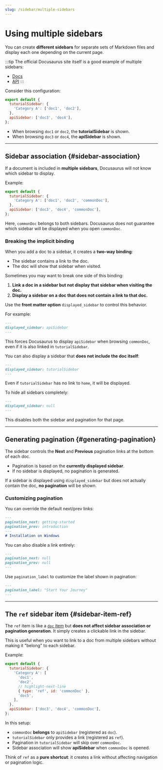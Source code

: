 ```yaml
---
slug: /sidebar/multiple-sidebars
---
```


# Using multiple sidebars

You can create **different sidebars** for separate sets of Markdown files and display each one depending on the current page.

:::tip
The official Docusaurus site itself is a good example of multiple sidebars:

- [Docs](/introduction)
- [API](https://docusaurus.io/docs/cli)
:::

Consider this configuration:

```js title="sidebars.js"
export default {
  tutorialSidebar: {
    'Category A': ['doc1', 'doc2'],
  },
  apiSidebar: ['doc3', 'doc4'],
};
````

* When browsing `doc1` or `doc2`, the **tutorialSidebar** is shown.
* When browsing `doc3` or `doc4`, the **apiSidebar** is shown.

---

## Sidebar association {#sidebar-association}

If a document is included in **multiple sidebars**, Docusaurus will not know which sidebar to display.

Example:

```js title="sidebars.js"
export default {
  tutorialSidebar: {
    'Category A': ['doc1', 'doc2', 'commonDoc'],
  },
  apiSidebar: ['doc3', 'doc4', 'commonDoc'],
};
```

Here, `commonDoc` belongs to both sidebars.
Docusaurus does not guarantee which sidebar will be displayed when you open `commonDoc`.

### Breaking the implicit binding

When you add a doc to a sidebar, it creates a **two-way binding**:

* The sidebar contains a link to the doc.
* The doc will show that sidebar when visited.

Sometimes you may want to break one side of this binding:

1. **Link a doc in a sidebar but not display that sidebar when visiting the doc.**
2. **Display a sidebar on a doc that does not contain a link to that doc.**

Use the **front matter option** `displayed_sidebar` to control this behavior.

For example:

```md title="commonDoc.md"
---
displayed_sidebar: apiSidebar
---
```

This forces Docusaurus to display `apiSidebar` when browsing `commonDoc`, even if it is also linked in `tutorialSidebar`.

You can also display a sidebar that **does not include the doc itself**:

```md title="home.md"
---
displayed_sidebar: tutorialSidebar
---
```

Even if `tutorialSidebar` has no link to `home`, it will be displayed.

To hide all sidebars completely:

```md
---
displayed_sidebar: null
---
```

This disables both the sidebar and pagination for that page.

---

## Generating pagination {#generating-pagination}

The sidebar controls the **Next** and **Previous** pagination links at the bottom of each doc.

* Pagination is based on the **currently displayed sidebar**.
* If no sidebar is displayed, no pagination is generated.

If a sidebar is displayed using `displayed_sidebar` but does not actually contain the doc, **no pagination** will be shown.

### Customizing pagination

You can override the default next/prev links:

```md title="windows.md"
---
pagination_next: getting-started
pagination_prev: introduction
---
# Installation on Windows
```

You can also disable a link entirely:

```md
---
pagination_next: null
pagination_prev: null
---
```

Use `pagination_label` to customize the label shown in pagination:

```md
---
pagination_label: "Start Your Journey"
---
```

---

## The `ref` sidebar item {#sidebar-item-ref}

The `ref` item is like a [`doc` item](./items.mdx#sidebar-item-doc)
but **does not affect sidebar association or pagination generation**.
It simply creates a clickable link in the sidebar.

This is useful when you want to link to a doc from multiple sidebars
without making it "belong" to each sidebar.

Example:

```js title="sidebars.js"
export default {
  tutorialSidebar: {
    'Category A': [
      'doc1',
      'doc2',
      // highlight-next-line
      { type: 'ref', id: 'commonDoc' },
      'doc5',
    ],
  },
  apiSidebar: ['doc3', 'doc4', 'commonDoc'],
};
```

In this setup:

* `commonDoc` **belongs** to `apiSidebar` (registered as `doc`).
* `tutorialSidebar` only provides a link (registered as `ref`).
* Pagination in `tutorialSidebar` will skip over `commonDoc`.
* Sidebar association will show **apiSidebar** when `commonDoc` is opened.

Think of `ref` as a **pure shortcut**:
it creates a link without affecting navigation or pagination logic.